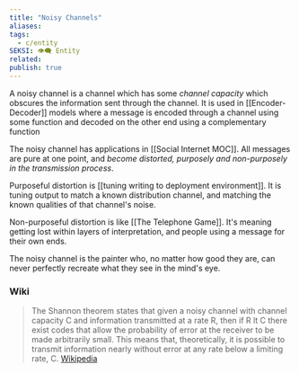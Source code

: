 ```yaml
---
title: "Noisy Channels"
aliases: 
tags:
  - c/entity
SEKSI: 👁️‍🗨️ Entity
related:
publish: true
---
```

A noisy channel is a channel which has some _channel capacity_ which obscures the information sent through the channel. It is used in [[Encoder-Decoder]] models where a message is encoded through a channel using some function and decoded on the other end using a complementary function

The noisy channel has applications in [[Social Internet MOC]]. All messages are pure at one point, and _become distorted, purposely and non-purposely in the transmission process_.

Purposeful distortion is [[tuning writing to deployment environment]]. It is tuning output to match a known distribution channel, and matching the known qualities of that channel's noise.

Non-purposeful distortion is like [[The Telephone Game]]. It's meaning getting lost within layers of interpretation, and people using a message for their own ends.

The noisy channel is the painter who, no matter how good they are, can never perfectly recreate what they see in the mind's eye.

### Wiki
> The Shannon theorem states that given a noisy channel with channel capacity C and information transmitted at a rate R, then if R lt C there exist codes that allow the probability of error at the receiver to be made arbitrarily small. This means that, theoretically, it is possible to transmit information nearly without error at any rate below a limiting rate, C.
> [Wikipedia](https://en.wikipedia.org/wiki/Noisy-channel_coding_theorem)
